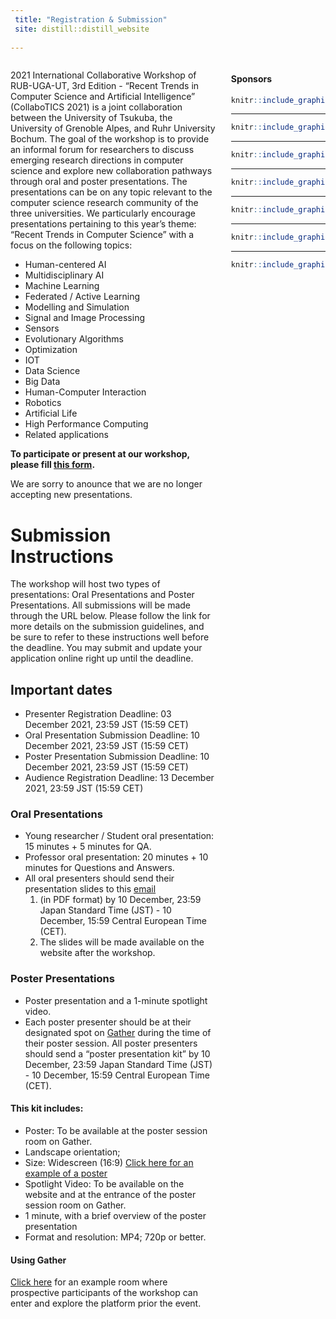 ```yaml
---
 title: "Registration & Submission"
 site: distill::distill_website
 
---
```



<div style="width: 30%; float: right;">

#### Sponsors

<a href = "https://www.tsukuba.ac.jp/en/">

```r
knitr::include_graphics("imgs/ut2.png")
```

</a>

-----

<a href = "https://www.univ-grenoble-alpes.fr/english/">

```r
knitr::include_graphics("imgs/uga2.png")
```
</a>

-----

<a href = "https://www.ruhr-uni-bochum.de/en">

```r
knitr::include_graphics("imgs/rub.png")
```

</a>

-----

<a href = "https://www.cnrs.fr/en">

```r
knitr::include_graphics("imgs/cnrs.png")
```

</a>

-----

<a href = "https://www.univ-grenoble-alpes.fr/english/">

```r
knitr::include_graphics("imgs/region.png")
```

</a>

-----

<a href = "https://air.tsukuba.ac.jp/en/">

```r
knitr::include_graphics("imgs/c_air.png")
```

</a>

-----

<a href = "https://www.grenoble-inp.fr/en">

```r
knitr::include_graphics("imgs/Grenoble_INP.png")
```

</a>


</div>


 <div style="width: 65%; float: left;">

2021 International Collaborative Workshop of RUB-UGA-UT, 3rd Edition - "Recent Trends in Computer Science and Artificial Intelligence" (CollaboTICS 2021) is a joint collaboration between the University of Tsukuba, the University of Grenoble Alpes, and Ruhr University Bochum. The goal of the workshop is to provide an informal forum for researchers to discuss emerging research directions in computer science and explore new collaboration pathways through oral and poster presentations. The presentations can be on any topic relevant to the computer science research community of the three universities. We particularly encourage presentations pertaining to this year's theme: "Recent Trends in Computer Science" with a focus on the following topics: 

  - Human-centered AI
  - Multidisciplinary AI
  - Machine Learning
  - Federated / Active Learning
  - Modelling and Simulation
  - Signal and Image Processing
  - Sensors
  - Evolutionary Algorithms
  - Optimization
  - IOT
  - Data Science
  - Big Data
  - Human-Computer Interaction
  - Robotics
  - Artificial Life
  - High Performance Computing 
  - Related applications
  


**To participate or present at our workshop, please fill [this form](https://forms.gle/Tp8p1oDUEjfK3VSn6).**

We are sorry to anounce that we are no longer accepting new presentations.

# Submission Instructions

The workshop will host two types of presentations: Oral Presentations and Poster Presentations. All submissions will be made through the URL below. Please follow the link for more details on the submission guidelines, and be sure to refer to these instructions well before the deadline. You may submit and update your application online right up until the deadline.

## Important dates

- Presenter Registration Deadline: 03 December 2021, 23:59 JST (15:59 CET)
- Oral Presentation Submission Deadline: 10 December 2021, 23:59 JST (15:59 CET)
- Poster Presentation Submission Deadline: 10 December 2021, 23:59 JST (15:59 CET)
- Audience Registration Deadline: 13 December 2021, 23:59 JST (15:59 CET)


### Oral Presentations

  -  Young researcher / Student oral presentation: 15 minutes + 5 minutes for QA.
  -  Professor oral presentation: 20 minutes + 10 minutes for Questions and Answers.
  - All oral presenters should send their presentation slides to this [email](CollaboTICS2021@gmail.com)
      1. (in PDF format) by 10 December, 23:59 Japan Standard Time (JST) - 10 December, 15:59 Central European Time (CET). 
      2. The slides will be made available on the website after the workshop.

### Poster Presentations

  - Poster presentation and a 1-minute spotlight video.
  - Each poster presenter should be at their designated spot on [Gather](https://gather.town/) during the time of their poster session. All poster presenters should send a "poster presentation kit" by 10 December, 23:59 Japan Standard Time (JST) - 10 December, 15:59 Central European Time (CET). 

#### This kit includes:

  - Poster: To be available at the poster session room on Gather. 
  - Landscape orientation;
  - Size: Widescreen (16:9) [Click here for an example of a poster](https://drive.google.com/file/d/1uO2CIA6ypEXUsjyD2baO9UW65oNPbdVz/view?usp=sharing)
  - Spotlight Video: To be available on the website and at the entrance of the poster session room on Gather.
  - 1 minute, with a brief overview of the poster presentation
  - Format and resolution: MP4; 720p or better.

#### Using Gather

[Click here](https://gather.town/invite?token=KQz_tOL_HoATchjTau33qxs7irtEM4N6) for an example room where prospective participants of the workshop can enter and explore the platform prior the event.



</div>